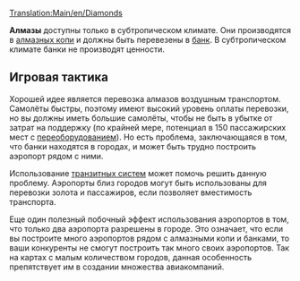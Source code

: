 [[Translation:Main/en/Diamonds]]
{{ru/Груз| груз=Алмазы
| изображение=Diamonds.png
| производит=[[Main/ru/Алмазные копи|Алмазные копи]]
| принимает=[[Main/ru/Банк|Банк]]
}}

'''Алмазы''' доступны только в субтропическом климате. Они производятся в [[Main/ru/Алмазные копи|алмазных копи]] и должны быть перевезены в [[Main/ru/Банк|банк]]. В субтропическом климате банки не производят ценности.

== Игровая тактика ==
Хорошей идее является перевозка алмазов воздушным транспортом. Самолёты быстры, поэтому имеют высокий уровень оплаты перевозки, но вы должны иметь большие самолёты, чтобы не быть в убытке от затрат на поддержку (по крайней мере, потенциал в 150 пассажирских мест с [[Main/ru/Переоборудование|переоборудованием]]). Но есть проблема, заключающаяся в том, что банки находятся в городах, и может быть трудно построить аэропорт рядом с ними.

Использование [[Main/ru/Перегонные станции|транзитных систем]] может помочь решить данную проблему. Аэропорты близ городов могут быть использованы для перевозки золота и пассажиров, если позволяет вместимость транспорта.

Еще один полезный побочный эффект использования аэропортов в том, что только два аэропорта разрешены в городе. Это означает, что если вы построите много аэропортов рядом с алмазными копи и банками, то ваши конкуренты не смогут построить так много своих аэропортов. Так на картах с малым количеством городов, данная особенность препятствует им в создании множества авиакомпаний.